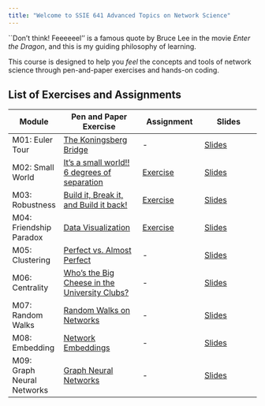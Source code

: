 ```yaml
---
title: "Welcome to SSIE 641 Advanced Topics on Network Science"
---
```



``Don't think! Feeeeeel'' is a famous quote by Bruce Lee in the movie *Enter the Dragon*, and this is my guiding philosophy of learning.

This course is designed to help you *feel* the concepts and tools of network science through pen-and-paper exercises and hands-on coding.

## List of Exercises and Assignments

| Module | Pen and Paper Exercise | Assignment | Slides |
|--------|------------------------|------------------|------------------|
| M01: Euler Tour | [The Koningsberg Bridge](http://estebanmoro.org/pdf/netsci_for_kids/the_konisberg_bridges.pdf) | - | [Slides](https://github.com/skojaku/adv-net-sci/tree/main/docs/slide/m01) |
| M02: Small World | [It’s a small world!! 6 degrees of separation](http://estebanmoro.org/pdf/netsci_for_kids/6_degrees_of_separation.pdf) | [Exercise](m02-small-world/03-exercises.md) | [Slides](https://skojaku.github.io/adv-net-sci/assets/slides/m02/slide02.html#/title-slide) |
| M03: Robustness | [Build it, Break it, and Build it back!](m03-robustness/pen-and-paper/exercise.pdf) | [Exercise](m03-robustness/03-exercises.md) | [Slides](https://skojaku.github.io/adv-net-sci/assets/slides/m02/slide03.html) |
| M04: Friendship Paradox | [Data Visualization](m04-friendship-paradox/pen-and-paper/exercise.pdf) | [Exercise](m04-friendship-paradox/03-exercises.md) | [Slides](https://github.com/skojaku/adv-net-sci/tree/main/docs/slide/m04) |
| M05: Clustering | [Perfect vs. Almost Perfect](m05-clustering/pen-and-paper/exercise.pdf) | - | [Slides](https://github.com/skojaku/adv-net-sci/tree/main/docs/slide/m05) |
| M06: Centrality | [Who's the Big Cheese in the University Clubs?](m06-centrality/pen-and-paper/exercise.pdf) | - | [Slides](https://github.com/skojaku/adv-net-sci/tree/main/docs/slide/m06) |
| M07: Random Walks | [Random Walks on Networks](m07-random-walks/pen-and-paper/exercise.pdf) | - | [Slides](https://github.com/skojaku/adv-net-sci/tree/main/docs/slide/m07) |
| M08: Embedding | [Network Embeddings](m08-embedding/pen-and-paper/exercise.pdf) | - | [Slides](https://github.com/skojaku/adv-net-sci/tree/main/docs/slide/m08) |
| M09: Graph Neural Networks | [Graph Neural Networks](m09-graph-neural-networks/pen-and-paper/exercise.pdf) | - | [Slides](https://github.com/skojaku/adv-net-sci/tree/main/docs/slide/m09) |